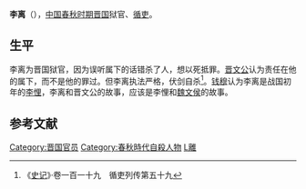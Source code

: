 {{for|十六国成汉大臣|李离 (成汉)}}

'''李离'''（{{bd|？||？||catIdx=L}}），[[中国|中国]][[春秋时期|春秋时期]][[晋国|晋国]]狱官、[[循吏|循吏]]。

== 生平 ==
李离为晋国狱官，因为误听属下的话错杀了人，想以死抵罪。[[晋文公|晋文公]]认为责任在他的属下，而不是他的罪过。但李离执法严格，伏剑自杀<ref>《[[史记|史记]]》·卷一百一十九　循吏列传第五十九</ref>。[[钱穆|钱穆]]认为李离是战国初年的[[李悝|李悝]]，李离和晋文公的故事，应该是李悝和[[魏文侯|魏文侯]]的故事。

== 参考文献 ==
{{Reflist}}

{{DEFAULTSORT:L李離}}

[[Category:晋国官员|Category:晋国官员]]
[[Category:春秋時代自殺人物|Category:春秋時代自殺人物]]
[[Category:李姓|L離]]